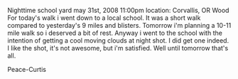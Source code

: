 Nighttime school yard
may 31st, 2008 11:00pm
location: Corvallis, OR
Wood
For today's walk i went down to a local school. It was a short walk compared to yesterday's 9 miles and blisters. Tomorrow i'm planning a 10-11 mile walk so i deserved a bit of rest. Anyway i went to the school with the intention of getting a cool moving clouds at night shot. I did get one indeed. I like the shot, it's not awesome, but i'm satisfied. Well until tomorrow that's all.

Peace-Curtis
